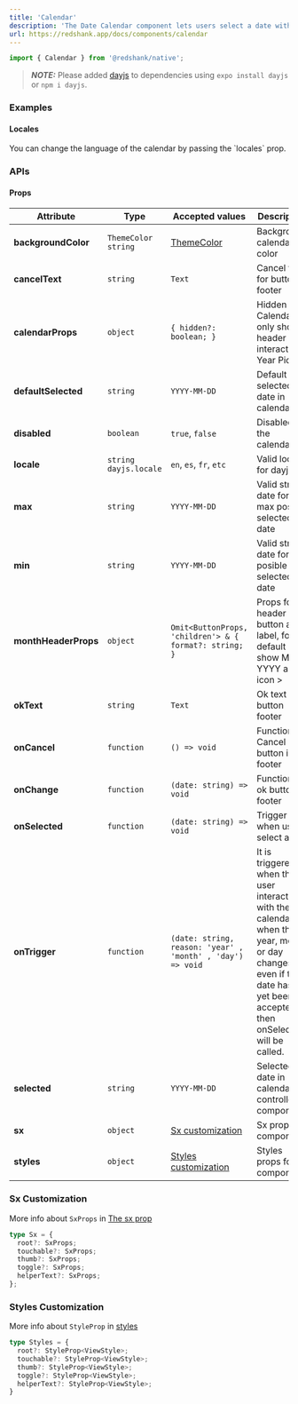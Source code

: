 ```yaml
---
title: 'Calendar'
description: 'The Date Calendar component lets users select a date without any input or popper / modal.'
url: https://redshank.app/docs/components/calendar
---
```


```jsx
import { Calendar } from '@redshank/native';
```

> **_NOTE:_**  Please added [dayjs](https://day.js.org/) to dependencies using `expo install dayjs` or `npm i dayjs`.

<Spacer y={2} />

### Examples

<Playground
  id="default"
  title="Default"
  description="You can display an calendar"
  code={calendarContent.defaultCode}
/>

<Playground
  id="selected"
  title="Controlled"
  description="You can control the selected date"
  code={calendarContent.selectedDate}
/>

<Spacer y={2} />

<Playground
  id="min_max"
  title="Min and max date"
  dependencies="dayjs@^1.10.4"
  description="You can control the range for selected date"
  code={calendarContent.minAndMax}
/>

<Spacer y={2} />

<Playground
  id="disabled"
  title="Disabled"
  description="You can disabled the calendar"
  code={calendarContent.disabled}
/>

<Spacer y={2} />

<h4>Locales</h4>
You can change the language of the calendar by passing the `locales` prop.

<BlockCode
  code={calendarContent.locales}
/>

<Spacer y={3} />

### APIs

<Spacer y={2} />

#### Props

| Attribute            | Type                    | Accepted values                                            | Description                                                                                                                                                                | Default      |
|----------------------|-------------------------|------------------------------------------------------------|----------------------------------------------------------------------------------------------------------------------------------------------------------------------------|--------------|
| **backgroundColor**  | `ThemeColor` `string`   | [ThemeColor](/docs/default-theme)                          | Background calendar color                                                                                                                                                  | `background` |
| **cancelText**       | `string`                | `Text`                                                     | Cancel text for button footer                                                                                                                                              | `Cancel`     |
| **calendarProps**    | `object`                | `{ hidden?: boolean; }`                                    | Hidden a Calendar only show header with interactivity Year Picker                                                                                                          | `Cancel`     |
| **defaultSelected**  | `string`                | `YYYY-MM-DD`                                               | Default selected date in calendar                                                                                                                                          | `now`        |
| **disabled**         | `boolean`               | `true`, `false`                                            | Disabled the calendar                                                                                                                                                      |              |
| **locale**           | `string` `dayjs.locale` | `en`, `es`, `fr`, `etc`                                    | Valid locale for dayjs                                                                                                                                                     | `en`         |
| **max**              | `string`                | `YYYY-MM-DD`                                               | Valid string date for max posible selected date                                                                                                                            |              |
| **min**              | `string`                | `YYYY-MM-DD`                                               | Valid string date for min posible selected date                                                                                                                            |              |
| **monthHeaderProps** | `object`                | `Omit<ButtonProps, 'children'> & { format?: string; }`     | Props for header button and label, for default show MMM YYYY and icon >                                                                                                    |              |
| **okText**           | `string`                | `Text`                                                     | Ok text for button footer                                                                                                                                                  | `Ok`         |
| **onCancel**         | `function`              | `() => void`                                               | Function for Cancel button in footer                                                                                                                                       |              |
| **onChange**         | `function`              | `(date: string) => void`                                   | Function for  ok button in footer                                                                                                                                          |              |
| **onSelected**       | `function`              | `(date: string) => void`                                   | Trigger when user select a day                                                                                                                                             |              |
| **onTrigger**        | `function`              | `(date: string, reason: 'year' , 'month' , 'day') => void` | It is triggered when the user interacts with the calendar, when the year, month or day changes even if the date has not yet been accepted, then onSelected will be called. |              |
| **selected**         | `string`                | `YYYY-MM-DD`                                               | Selected date in calendar for controller component                                                                                                                         |              |
| **sx**               | `object`                | [Sx customization](#sx-customization)                      | Sx props for components                                                                                                                                                    |              |
| **styles**           | `object`                | [Styles customization](#styles-customization)              | Styles props for components                                                                                                                                                |              |

<Spacer y={2} />

### Sx Customization

More info about `SxProps` in [The sx prop](/docs/the-sx-prop)

```ts
type Sx = {
  root?: SxProps;
  touchable?: SxProps;
  thumb?: SxProps;
  toggle?: SxProps;
  helperText?: SxProps;
};
```

<Spacer y={2} />

### Styles Customization

More info about `StyleProp` in [styles](https://reactnative.dev/docs/style)

```ts
type Styles = {
  root?: StyleProp<ViewStyle>;
  touchable?: StyleProp<ViewStyle>;
  thumb?: StyleProp<ViewStyle>;
  toggle?: StyleProp<ViewStyle>;
  helperText?: StyleProp<ViewStyle>;
}
```
<Spacer y={2} />
